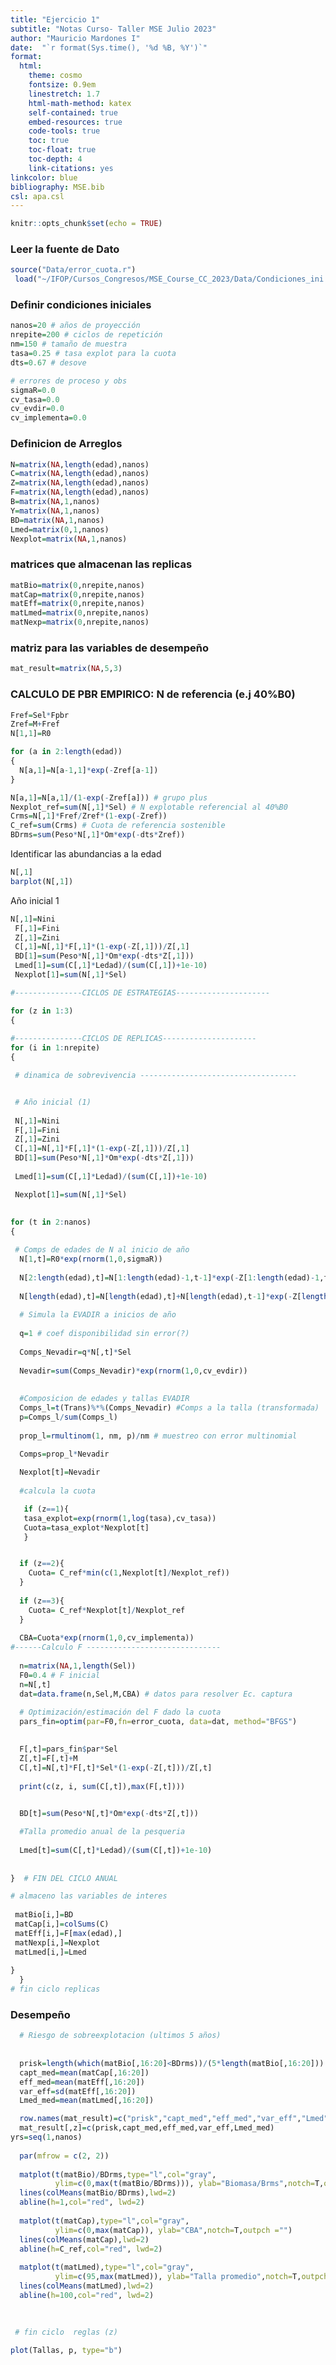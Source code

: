 ```yaml
---
title: "Ejercicio 1"
subtitle: "Notas Curso- Taller MSE Julio 2023"
author: "Mauricio Mardones I"
date:  "`r format(Sys.time(), '%d %B, %Y')`"
format:
  html:
    theme: cosmo
    fontsize: 0.9em
    linestretch: 1.7
    html-math-method: katex
    self-contained: true
    embed-resources: true
    code-tools: true
    toc: true
    toc-float: true
    toc-depth: 4
    link-citations: yes
linkcolor: blue
bibliography: MSE.bib
csl: apa.csl
---
```


```r
knitr::opts_chunk$set(echo = TRUE)
```

### Leer la fuente de Dato

```r
source("Data/error_cuota.r")
 load("~/IFOP/Cursos_Congresos/MSE_Course_CC_2023/Data/Condiciones_ini.RData")
```



### Definir condiciones iniciales


```r
nanos=20 # años de proyección
nrepite=200 # ciclos de repetición
nm=150 # tamaño de muestra
tasa=0.25 # tasa explot para la cuota
dts=0.67 # desove
```


```r
# errores de proceso y obs
sigmaR=0.0
cv_tasa=0.0
cv_evdir=0.0
cv_implementa=0.0
```


### Definicion de Arreglos

```r
N=matrix(NA,length(edad),nanos)
C=matrix(NA,length(edad),nanos)
Z=matrix(NA,length(edad),nanos)
F=matrix(NA,length(edad),nanos)
B=matrix(NA,1,nanos)
Y=matrix(NA,1,nanos)
BD=matrix(NA,1,nanos)
Lmed=matrix(0,1,nanos)
Nexplot=matrix(NA,1,nanos)
```


### matrices que almacenan las replicas
```r
matBio=matrix(0,nrepite,nanos)
matCap=matrix(0,nrepite,nanos)
matEff=matrix(0,nrepite,nanos)
matLmed=matrix(0,nrepite,nanos)
matNexp=matrix(0,nrepite,nanos)
```

### matriz para las variables de desempeño
```r
mat_result=matrix(NA,5,3)
```

### CALCULO DE PBR EMPIRICO: N de referencia (e.j 40%B0)
```r


Fref=Sel*Fpbr
Zref=M+Fref
N[1,1]=R0

for (a in 2:length(edad))
{ 
  N[a,1]=N[a-1,1]*exp(-Zref[a-1])
}

N[a,1]=N[a,1]/(1-exp(-Zref[a])) # grupo plus
Nexplot_ref=sum(N[,1]*Sel) # N explotable referencial al 40%B0
Crms=N[,1]*Fref/Zref*(1-exp(-Zref))
C_ref=sum(Crms) # Cuota de referencia sostenible
BDrms=sum(Peso*N[,1]*Om*exp(-dts*Zref))

```

Identificar las abundancias a la edad

```r
N[,1]
barplot(N[,1])
```
Año inicial 1

```r
N[,1]=Nini
 F[,1]=Fini
 Z[,1]=Zini
 C[,1]=N[,1]*F[,1]*(1-exp(-Z[,1]))/Z[,1]
 BD[1]=sum(Peso*N[,1]*Om*exp(-dts*Z[,1]))
 Lmed[1]=sum(C[,1]*Ledad)/(sum(C[,1])+1e-10)
 Nexplot[1]=sum(N[,1]*Sel)
```

```r
#---------------CICLOS DE ESTRATEGIAS---------------------

for (z in 1:3)
{ 
  
#---------------CICLOS DE REPLICAS---------------------
for (i in 1:nrepite)
{ 

 # dinamica de sobrevivencia -----------------------------------


 # Año inicial (1)
 
 N[,1]=Nini
 F[,1]=Fini
 Z[,1]=Zini
 C[,1]=N[,1]*F[,1]*(1-exp(-Z[,1]))/Z[,1]
 BD[1]=sum(Peso*N[,1]*Om*exp(-dts*Z[,1]))
 
 Lmed[1]=sum(C[,1]*Ledad)/(sum(C[,1])+1e-10)

 Nexplot[1]=sum(N[,1]*Sel)
 
 
for (t in 2:nanos)
{ 

 # Comps de edades de N al inicio de año  
  N[1,t]=R0*exp(rnorm(1,0,sigmaR))
  
  N[2:length(edad),t]=N[1:length(edad)-1,t-1]*exp(-Z[1:length(edad)-1,t-1])
  
  N[length(edad),t]=N[length(edad),t]+N[length(edad),t-1]*exp(-Z[length(edad),t-1])
  
  # Simula la EVADIR a inicios de año
  
  q=1 # coef disponibilidad sin error(?)
  
  Comps_Nevadir=q*N[,t]*Sel
  
  Nevadir=sum(Comps_Nevadir)*exp(rnorm(1,0,cv_evdir))
  
  
  #Composicion de edades y tallas EVADIR
  Comps_l=t(Trans)%*%(Comps_Nevadir) #Comps a la talla (transformada)
  p=Comps_l/sum(Comps_l)
  
  prop_l=rmultinom(1, nm, p)/nm # muestreo con error multinomial
  
  Comps=prop_l*Nevadir 

  Nexplot[t]=Nevadir
  
  #calcula la cuota

   if (z==1){
   tasa_explot=exp(rnorm(1,log(tasa),cv_tasa))
   Cuota=tasa_explot*Nexplot[t]
   }


  if (z==2){
    Cuota= C_ref*min(c(1,Nexplot[t]/Nexplot_ref))
  }
  
  if (z==3){
    Cuota= C_ref*Nexplot[t]/Nexplot_ref
  }
  
  CBA=Cuota*exp(rnorm(1,0,cv_implementa))
#------Calculo F ------------------------------  
  
  n=matrix(NA,1,length(Sel))
  F0=0.4 # F inicial
  n=N[,t]
  dat=data.frame(n,Sel,M,CBA) # datos para resolver Ec. captura
  
  # Optimización/estimación del F dado la cuota   
  pars_fin=optim(par=F0,fn=error_cuota, data=dat, method="BFGS")
  

  F[,t]=pars_fin$par*Sel
  Z[,t]=F[,t]+M
  C[,t]=N[,t]*F[,t]*Sel*(1-exp(-Z[,t]))/Z[,t]
  
  print(c(z, i, sum(C[,t]),max(F[,t])))

  
  BD[t]=sum(Peso*N[,t]*Om*exp(-dts*Z[,t]))

  #Talla promedio anual de la pesqueria
  
  Lmed[t]=sum(C[,t]*Ledad)/(sum(C[,t])+1e-10)
  
  
}  # FIN DEL CICLO ANUAL

# almaceno las variables de interes
 
 matBio[i,]=BD 
 matCap[i,]=colSums(C)
 matEff[i,]=F[max(edad),]
 matNexp[i,]=Nexplot 
 matLmed[i,]=Lmed
 
}
  }
# fin ciclo replicas
```


### Desempeño

```r

  
  # Riesgo de sobreexplotacion (ultimos 5 años)
  
  
  prisk=length(which(matBio[,16:20]<BDrms))/(5*length(matBio[,16:20]))
  capt_med=mean(matCap[,16:20])
  eff_med=mean(matEff[,16:20])
  var_eff=sd(matEff[,16:20])
  Lmed_med=mean(matLmed[,16:20])

  row.names(mat_result)=c("prisk","capt_med","eff_med","var_eff","Lmed")
  mat_result[,z]=c(prisk,capt_med,eff_med,var_eff,Lmed_med)
yrs=seq(1,nanos) 
  
  par(mfrow = c(2, 2))
  
  matplot(t(matBio)/BDrms,type="l",col="gray",
          ylim=c(0,max(t(matBio/BDrms))), ylab="Biomasa/Brms",notch=T,outpch ="")
  lines(colMeans(matBio/BDrms),lwd=2)
  abline(h=1,col="red", lwd=2)
  
  matplot(t(matCap),type="l",col="gray",
          ylim=c(0,max(matCap)), ylab="CBA",notch=T,outpch ="")
  lines(colMeans(matCap),lwd=2)
  abline(h=C_ref,col="red", lwd=2)
  
  matplot(t(matLmed),type="l",col="gray",
          ylim=c(95,max(matLmed)), ylab="Talla promedio",notch=T,outpch ="")
  lines(colMeans(matLmed),lwd=2)
  abline(h=100,col="red", lwd=2)
  
  
  
 # fin ciclo  reglas (z)
```


```r
plot(Tallas, p, type="b")
```

